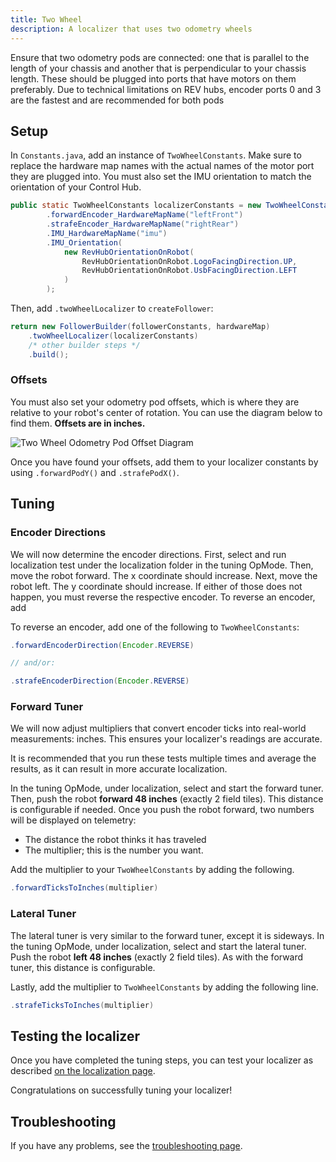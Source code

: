 ```yaml
---
title: Two Wheel
description: A localizer that uses two odometry wheels
---
```



<Callout title="Prerequisites" type="info">
  Ensure that two odometry pods are connected: one that is parallel to the length
  of your chassis and another that is perpendicular to your chassis length. These should be plugged 
  into ports that have motors on them preferably. Due to technical limitations on REV hubs, encoder ports
  0 and 3 are the fastest and are recommended for both pods
</Callout>

## Setup

In `Constants.java`, add an instance of `TwoWheelConstants`. Make sure to replace the hardware map names 
with the actual names of the motor port they are plugged into. You must also set the
IMU orientation to match the orientation of your Control Hub.

```java title="Constants.java"
public static TwoWheelConstants localizerConstants = new TwoWheelConstants()
        .forwardEncoder_HardwareMapName("leftFront")
        .strafeEncoder_HardwareMapName("rightRear")
        .IMU_HardwareMapName("imu")
        .IMU_Orientation(
            new RevHubOrientationOnRobot(
                RevHubOrientationOnRobot.LogoFacingDirection.UP,
                RevHubOrientationOnRobot.UsbFacingDirection.LEFT
            )
        );
```

Then, add `.twoWheelLocalizer` to `createFollower`:

```java title="Constants.java"
return new FollowerBuilder(followerConstants, hardwareMap)
    .twoWheelLocalizer(localizerConstants)
    /* other builder steps */
    .build();
```

### Offsets

You must also set your odometry pod offsets, which is where they are
relative to your robot's center of rotation. You can use the diagram below
to find them. **Offsets are in inches.**

![Two Wheel Odometry Pod Offset Diagram](/docs/odometry.png)

Once you have found your offsets, add them to your localizer constants by
using `.forwardPodY()` and `.strafePodX()`.

## Tuning

### Encoder Directions

We will now determine the encoder directions. First, select and run
localization test under the localization folder in the tuning OpMode. Then,
move the robot forward. The x coordinate should increase. Next, move the
robot left. The y coordinate should increase. If either of those does not
happen, you must reverse the respective encoder. To reverse an encoder, add

To reverse an encoder, add one of the following to `TwoWheelConstants`:

```java title="Constants.java"
.forwardEncoderDirection(Encoder.REVERSE)

// and/or:

.strafeEncoderDirection(Encoder.REVERSE)
```

### Forward Tuner

We will now adjust multipliers that convert encoder ticks into real-world
measurements: inches. This ensures your localizer's readings are accurate.

<Callout title="Tip" type="info">
  It is recommended that you run these tests multiple times and average the results, 
  as it can result in more accurate localization.
</Callout>

In the tuning OpMode, under localization, select and start the forward tuner.
Then, push the robot **forward 48 inches** (exactly 2 field tiles). This
distance is configurable if needed. Once you push the robot forward, two
numbers will be displayed on telemetry:

- The distance the robot thinks it has traveled
- The multiplier; this is the number you want.

Add the multiplier to your `TwoWheelConstants` by adding the following.

```java title="Constants.java"
.forwardTicksToInches(multiplier)
```

### Lateral Tuner

The lateral tuner is very similar to the forward tuner, except it is
sideways. In the tuning OpMode, under localization, select and start the
lateral tuner. Push the robot **left 48 inches** (exactly 2 field tiles). As
with the forward tuner, this distance is configurable.

Lastly, add the multiplier to `TwoWheelConstants` by adding the following line.

```java title="Constants.java"
.strafeTicksToInches(multiplier)
```

## Testing the localizer

Once you have completed the tuning steps, you can test your localizer as
described
[on the localization page](/docs/pathing/tuning/localization#localization-test).

Congratulations on successfully tuning your localizer!

## Troubleshooting

If you have any problems, see the [troubleshooting page](/docs/pathing/tuning/troubleshooting).
